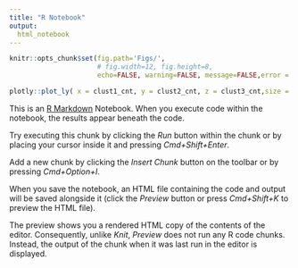 ```yaml
---
title: "R Notebook"
output:
  html_notebook
---
```



```r
knitr::opts_chunk$set(fig.path='Figs/',
                      # fig.width=12, fig.height=8, 
                      echo=FALSE, warning=FALSE, message=FALSE,error = FALSE)
```


```r
plotly::plot_ly( x = clust1_cnt, y = clust2_cnt, z = clust3_cnt,size = 0.1,text=kmer)
```

    
This is an [R Markdown](http://rmarkdown.rstudio.com) Notebook. When you execute code within the notebook, the results appear beneath the code. 

Try executing this chunk by clicking the *Run* button within the chunk or by placing your cursor inside it and pressing *Cmd+Shift+Enter*. 

Add a new chunk by clicking the *Insert Chunk* button on the toolbar or by pressing *Cmd+Option+I*.

When you save the notebook, an HTML file containing the code and output will be saved alongside it (click the *Preview* button or press *Cmd+Shift+K* to preview the HTML file). 

The preview shows you a rendered HTML copy of the contents of the editor. Consequently, unlike *Knit*, *Preview* does not run any R code chunks. Instead, the output of the chunk when it was last run in the editor is displayed.

